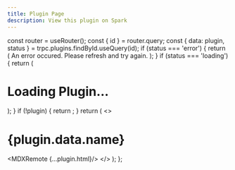 ```yaml
---
title: Plugin Page
description: View this plugin on Spark
---
```



  const router = useRouter();
  const { id } = router.query;
  const { data: plugin, status } = trpc.plugins.findById.useQuery(id);
  if (status === 'error') {
    return (
      <Callout type="error">An error occured. Please refresh and try again.</Callout>
    );
  }
  if (status === 'loading') {
    return (
      <div className="flex items-center justify-center">
        <div className=" border-t-transparent w-8 h-8 border-4 border-gray-400 rounded-full animate-spin" />
        <h1 className="ml-2 font-extrabold text-lg">Loading Plugin...</h1>
      </div>
    );
  }
  if (!plugin) {
    return <Error statusCode={404} />;
  }
  return (
    <>
      <div className="max-w-screen-lg mx-auto pt-4 pb-8 mb-16 border-b border-gray-400 border-opacity-20">
        <h1><span className="font-bold leading-tight lg:text-5xl">{plugin.data.name}</span></h1>
      </div>
      <MDXRemote {...plugin.html}/>
    </>
  );
};

